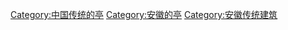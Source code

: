 [[Category:中国传统的亭|Category:中国传统的亭]]
[[Category:安徽的亭|Category:安徽的亭]]
[[Category:安徽传统建筑|Category:安徽传统建筑]]